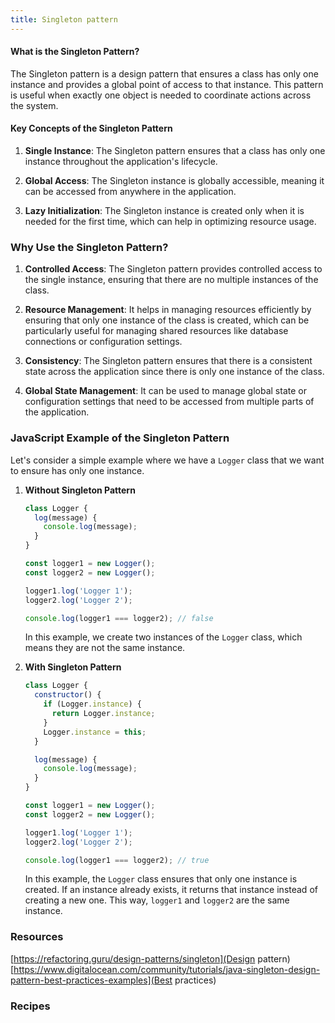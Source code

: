 ```yaml
---
title: Singleton pattern
---
```


#### What is the Singleton Pattern?
The Singleton pattern is a design pattern that ensures a class has only one instance and provides a global point of access to that instance. This pattern is useful when exactly one object is needed to coordinate actions across the system.

#### Key Concepts of the Singleton Pattern

1. **Single Instance**: The Singleton pattern ensures that a class has only one instance throughout the application's lifecycle.

2. **Global Access**: The Singleton instance is globally accessible, meaning it can be accessed from anywhere in the application.

3. **Lazy Initialization**: The Singleton instance is created only when it is needed for the first time, which can help in optimizing resource usage.

### Why Use the Singleton Pattern?

1. **Controlled Access**: The Singleton pattern provides controlled access to the single instance, ensuring that there are no multiple instances of the class.

2. **Resource Management**: It helps in managing resources efficiently by ensuring that only one instance of the class is created, which can be particularly useful for managing shared resources like database connections or configuration settings.

3. **Consistency**: The Singleton pattern ensures that there is a consistent state across the application since there is only one instance of the class.

4. **Global State Management**: It can be used to manage global state or configuration settings that need to be accessed from multiple parts of the application.

### JavaScript Example of the Singleton Pattern

Let's consider a simple example where we have a `Logger` class that we want to ensure has only one instance.

1. **Without Singleton Pattern**

   ```javascript
   class Logger {
     log(message) {
       console.log(message);
     }
   }

   const logger1 = new Logger();
   const logger2 = new Logger();

   logger1.log('Logger 1');
   logger2.log('Logger 2');

   console.log(logger1 === logger2); // false
   ```

   In this example, we create two instances of the `Logger` class, which means they are not the same instance.

2. **With Singleton Pattern**

   ```javascript
   class Logger {
     constructor() {
       if (Logger.instance) {
         return Logger.instance;
       }
       Logger.instance = this;
     }

     log(message) {
       console.log(message);
     }
   }

   const logger1 = new Logger();
   const logger2 = new Logger();

   logger1.log('Logger 1');
   logger2.log('Logger 2');

   console.log(logger1 === logger2); // true
   ```

   In this example, the `Logger` class ensures that only one instance is created. If an instance already exists, it returns that instance instead of creating a new one. This way, `logger1` and `logger2` are the same instance.

### Resources

[https://refactoring.guru/design-patterns/singleton](Design pattern)
[https://www.digitalocean.com/community/tutorials/java-singleton-design-pattern-best-practices-examples](Best practices)

### Recipes
